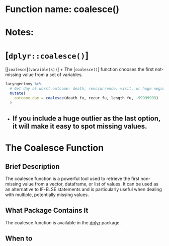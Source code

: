 # Function name: coalesce()
# Notes:
# [`dplyr::coalesce()`]
[[`coalesce`]`(varaible(s))`]
+ The [`coalesce()`] function chooses the first not-missing value from a set of variables.
```r
laryngectomy %>% 
  # Get day of worst outcome: death, reoccurrence, visit, or huge negative number
  mutate(
    outcome_day = coalesce(death_fu, recur_fu, length_fu, -99999999)
  ) 
```
+ If you include a huge outlier as the last option, it will make it easy to spot missing values.
---


# The Coalesce Function

## Brief Description

The coalesce function is a powerful tool used to retrieve the first non-missing value from a vector, dataframe, or list of values. It can be used as an alternative to IF-ELSE statements and is particularly useful when dealing with multiple, potentially missing values.

## What Package Contains It

The coalesce function is available in the [dplyr](https://dplyr.tidyverse.org/reference/coalesce.html) package. 

## When to